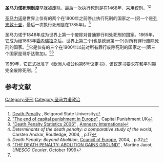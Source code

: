 {{死刑}}
'''圣马力诺死刑制度'''早就被废除，最后一次执行死刑是在1468年，采用[[绞刑|绞刑]]。<ref>[http://oon.bsu.edu.ru/docs/SPCH.doc Death Penalty] {{Wayback|url=http://oon.bsu.edu.ru/docs/SPCH.doc |date=20110823182212 }}, Belgorod State University</ref><ref name="#1">[http://www.capitalpunishmentuk.org/europe.html "The end of capital punishment in Europe"] {{Webarchive|url=https://archive.is/20120802095320/http://www.capitalpunishmentuk.org/europe.html |date=2012-08-02 }}, Capital Punishment UK</ref> 

[[圣马力诺|圣马力诺]]是世界上仅有的两个在1800年之前停止执行死刑的国家之一(另一个是[[列支敦士登|列支敦士登]]，最后一次执行死刑是在1785年)。<ref>[https://www.amnesty.org/en/documents/act50/012/2007/en/ "Death Penalty Statistics 2006"] {{Wayback|url=https://www.amnesty.org/en/documents/act50/012/2007/en/ |date=20200803015645 }}, [[Amnesty_International|Amnesty International]]</ref>

圣马力诺于1848年成为世界上第一个废除对普通罪行判处死刑的国家。1865年，它成为继1863年[[委内瑞拉|委内瑞拉]]之后，世界上第二个(也是欧洲第一个)对所有罪行废除死刑的国家。<ref>''Determinants of the death penalty: a comparative study of the world'', Carsten Anckar, Routledge, 2004, {{ISBN|0-415-33398-9}}, p.17</ref>它是仅有的三个在1900年以前对所有罪行废除死刑的国家之一(第三个国家是哥斯达黎加)。<ref>''Death Penalty: Beyond Abolition'', [[Council_of_Europe|Council of Europe]], 2004, {{ISBN|92-871-5332-9}}, p.32</ref><ref>[http://www.unesco.org/courier/1999_10/uk/ethique/txt1.htm "THE DEATH PENALTY: ABOLITION GAINS GROUND"] {{Wayback|url=http://www.unesco.org/courier/1999_10/uk/ethique/txt1.htm |date=20100307215220 }}, Martine Jacot, ''UNESCO Courier'', October 1999</ref>

1989年，它正式批准了《欧洲人权公约第6号议定书》，该议定书要求在和平时期完全废除死刑。<ref name="#1"/>

==参考文献==
{{reflist}}
{{歐洲題目|死刑制度}}
[[Category:死刑|Category:死刑]] 
[[Category:圣马力诺政治|Category:圣马力诺政治]]